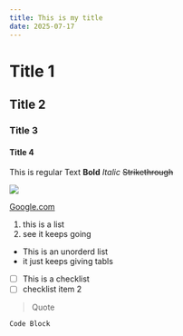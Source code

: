 ```yaml
---
title: This is my title
date: 2025-07-17
---
```


# Title 1
## Title 2
### Title 3
#### Title 4
This is regular Text **Bold** *Italic* ~~Strikethrough~~

![](/blog-photos/1752786647223-theTree.jpg)

[Google.com](https://google.com)


1. this is a list
2. see it keeps going

- This is an unorderd list
- it just keeps giving tabls

- [ ] This is a checklist
- [ ] checklist item 2

> Quote

`Code Block`
